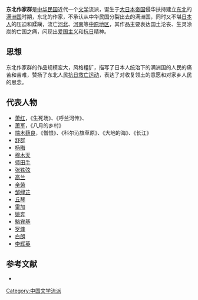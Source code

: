 '''东北作家群'''是[[中华民国|中华民国]]近代一个[[文学|文学]]流派，诞生于[[大日本帝国|大日本帝国]]侵华扶持建立[[東北新省區方案|东北]]的[[满洲国|满洲国]]时期，东北的作家，不承认从中华民国分裂出去的满洲国，同时又不堪[[日本人|日本人]]的压迫和蹂躏，流亡[[河北|河北]]、[[河南|河南]]等[[中原地区|中原地区]]，其作品主要表达国土沦丧、生灵涂炭的亡国之痛，闪现出[[爱国主义|爱国主义]]和[[抗日|抗日]]精神。

==思想==
东北作家群的作品规模宏大，风格粗犷，描写了日本人统治下的满洲国的人民的痛苦和苦难，赞扬了东北人民[[抗日救亡运动|抗日救亡运动]]，表达了对收复领土的意愿和对家乡人民的思念。

==代表人物==
*[[萧红|萧红]]，《生死场》、《呼兰河传》、
*[[萧军|萧军]]，《八月的乡村》
*[[端木蕻良|端木蕻良]]，《憎恨》、《科尔沁旗草原》、《大地的海》、《长江》
*[[舒群|舒群]]
*[[杨晦|杨晦]]
*[[穆木天|穆木天]]
*[[师田手|师田手]]
*[[张铁弦|张铁弦]]
*[[高兰|高兰]]
*[[辛劳|辛劳]]
*[[邹绿芷|邹绿芷]]
*[[丘琴|丘琴]]
*[[雷加|雷加]]
*[[姚奔|姚奔]]
*[[駱宾基|駱宾基]]
*[[罗烽|罗烽]]
*[[白朗_(作家)|白朗]]
*[[李辉英|李辉英]]

==参考文献==
{{reflist}}
*{{cite book |language=zh-hans|author= |title=《中国近代文学史》第二卷|year=2001-07-01 |publisher=高等教育出版社 |location=北京市 |pages= |isbn=7040095092 }}

{{中国近现代文学}}

{{DEFAULTSORT:D东}}
[[Category:中国文学流派|Category:中国文学流派]]